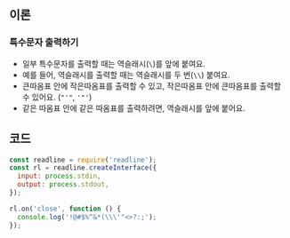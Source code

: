 ## 이론

### 특수문자 출력하기

- 일부 특수문자를 출력할 때는 역슬래시(`\`)를 앞에 붙여요.
- 예를 들어, 역슬래시를 출력할 때는 역슬래시를 두 번(`\\`) 붙여요.
- 큰따옴표 안에 작은따옴표를 출력할 수 있고, 작은따옴표 안에 큰따옴표를 출력할 수 있어요. (`"'"`, `'"'`)
- 같은 따옴표 안에 같은 따옴표를 출력하려면, 역슬래시를 앞에 붙어요.

## 코드

```js
const readline = require('readline');
const rl = readline.createInterface({
  input: process.stdin,
  output: process.stdout,
});

rl.on('close', function () {
  console.log('!@#$%^&*(\\\'"<>?:;');
});
```
